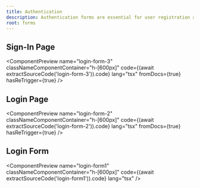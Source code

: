 ```yaml
---
title: Authentication
description: Authentication forms are essential for user registration and login. They help secure your application and manage user access.
root: forms
---
```



## Sign-In Page

<ComponentPreview
  name="login-form-3"
  classNameComponentContainer="h-[600px]"
  code={(await extractSourceCode('login-form-3')).code}
  lang="tsx"
  fromDocs={true}
  hasReTrigger={true}
/>

## Login Page

<ComponentPreview
  name="login-form-2"
  classNameComponentContainer="h-[600px]"
  code={(await extractSourceCode('login-form-2')).code}
  lang="tsx"
  fromDocs={true}
  hasReTrigger={true}
/>

## Login Form

<ComponentPreview
  name="login-form1"
  classNameComponentContainer="h-[600px]"
  code={(await extractSourceCode('login-form1')).code}
  lang="tsx"
/>